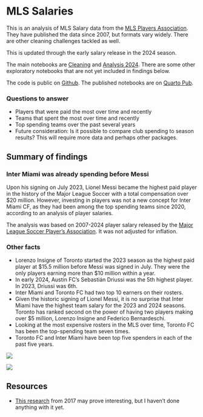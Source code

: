 # MLS Salaries

This is an analysis of MLS Salary data from the [MLS Players Association](https://mlsplayers.org/resources/salary-guide). They have published the data since 2007, but formats vary widely. There are other cleaning challenges tackled as well.

This is updated through the early salary release in the 2024 season.

The main notebooks are [Cleaning](01-cleaning.qmd) and [Analysis 2024](02-analysis.qmd). There are some other exploratory notebooks that are not yet included in findings below.

The code is public on [Github](https://github.com/utdata/rwd-mls-salaries). The published notebooks are on [Quarto Pub](https://christianmcdonald.quarto.pub/mls-salaries/).

### Questions to answer

- Players that were paid the most over time and recently
- Teams that spent the most over time and recently
- Top spending teams over the past several years
- Future consideration: Is it possible to compare club spending to season results? This will require more data and perhaps other packages.

## Summary of findings

### Inter Miami was already spending before Messi

Upon his signing on July 2023, Lionel Messi became the highest paid player in the history of the Major League Soccer with a total compensation over \$20 million. However, investing in players was not a new concept for Inter Miami CF, as they had been among the top spending teams since 2020, according to an analysis of player salaries.

The analysis was based on 2007-2024 player salary released by the [Major League Soccer Player's Association](https://mlsplayers.org/resources/salary-guide). It was not adjusted for inflation.

### Other facts
- Lorenzo Insigne of Toronto started the 2023 season as the highest paid player at \$15.5 million before Messi was signed in July. They were the only players earning more than $10 million within a year.
- In early 2024, Austin FC's Sebastián Driussi was the 5th highest player. In 2023, Driussi was 6th.
- Inter Miami and Toronto FC had two top 10 earners on their rosters.
- Given the historic signing of Lionel Messi, it is no surprise that Inter Miami have the highest team salary for the 2023 and 2024 seasons. Toronto has ranked second on the power of having two players making over $5 million, Lorenzo Insigne and Federico Bernardeschi.
- Looking at the most expensive rosters in the MLS over time, Toronto FC has been the top-spending team seven times.
- Toronto FC and Inter Miami have been top five spenders in each of the past five years.


![](figures/team-salary-recent.png)

![](figures/sal_team_rank.png)


## Resources

- [This research](https://static1.squarespace.com/static/5b141b4a2714e53264a3db7d/t/5b14224703ce643a99571d4a/1528046159698/Goldberg_MLS_Salaries.pdf) from 2017 may prove interesting, but I haven't done anything with it yet.

